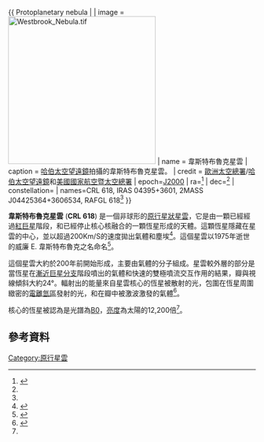 {{ Protoplanetary nebula |
| image = [[File:Westbrook_Nebula.tif|300px]]
| name = 韋斯特布魯克星雲	
| caption = [[哈伯太空望遠鏡|哈伯太空望遠鏡]]拍攝的韋斯特布魯克星雲。
| credit = [[歐洲太空總署|歐洲太空總署]]/[[哈伯太空望遠鏡|哈伯太空望遠鏡]]和[[美國國家航空暨太空總署|美國國家航空暨太空總署]]
| epoch=[[J2000|J2000]]
| ra={{RA|04|42|53.64}}<ref name="SIMBAD">{{cite web | title=Westbrook Nebula -- Post-AGB Star | work=SIMBAD | publisher=Centre de Données astronomiques de Strasbourg | url=http://simbad.u-strasbg.fr/simbad/sim-basic?Ident=WESTBROOK+NEBULA | accessdate=2009-04-16 | archive-date=2014-07-14 | archive-url=https://web.archive.org/web/20140714185118/http://simbad.u-strasbg.fr/simbad/sim-basic?Ident=WESTBROOK+NEBULA | dead-url=no }}</ref>
| dec={{DEC|+36|06|53.4}}<ref name="SIMBAD" />
| constellation=
| names=CRL 618, IRAS 04395+3601, 2MASS J04425364+3606534,
RAFGL 618<ref name="SIMBAD" />
}}

'''韋斯特布魯克星雲''' ('''CRL 618''') 是一個非球形的[[原行星狀星雲|原行星狀星雲]]，它是由一顆已經經過[[紅巨星|紅巨星]]階段，和已經停止核心核融合的一顆恆星形成的天體。這顆恆星隱藏在星雲的中心，並以超過200Km/S的速度拋出氣體和塵埃<ref>{{cite news
 | author=Christensen, Lars Lindberg; Tielens, A.G.G.M.
 | title=A stellar cocoon soon to hatch to a butterfly
 | publisher=[[European_Space_Agency|European Space Agency]]
 | url=http://www.spacetelescope.org/news/heic0004/
 | date=2000-08-31
 | accessdate=2013-06-12
 | archive-date=2013-05-23
 | archive-url=https://web.archive.org/web/20130523083939/http://www.spacetelescope.org/news/heic0004/
 | dead-url=no
 }}</ref>。這個星雲以1975年逝世的威廉 E. 韋斯特布魯克之名命名<ref>{{cite journal
 | author=Westbrook, W. E.; Gezari, D. Y.; Hauser, M. G.; Werner, M. W.; Elias, J. H.; Neugebauer, G.; Lo, K. Y. | title=One-millimeter continuum emission studies of four molecular clouds
 | journal=Astrophysical Journal | volume=209
 | year=1976 | pages=94–101 | doi=10.1086/154695 | bibcode=1976ApJ...209...94W
}}</ref>。

這個星雲大約於200年前開始形成，主要由氣體的分子組成。星雲較外層的部分是當恆星在[[漸近巨星分支|漸近巨星分支]]階段噴出的氣體和快速的雙極噴流交互作用的結果，瓣與視線傾斜大約24°。輻射出的能量來自星雲核心的恆星被散射的光，包圍在恆星周圍緻密的[[電離氫區|電離氫區]]發射的光，和在瓣中被激波激發的氣體<ref name="apj578">{{cite journal
 | author=Contreras, C. S.; Sahai, R.; Gil de Paz, A.
 | title= Physical structure of the protoplanetary nebula CRL618. I. Optical long-slit spectroscopy and imaging | journal=Astrophysical Journal | volume=578
 | issue=1 | pages=269–289
 | doi=10.1086/342316 | bibcode=2002ApJ...578..269S|arxiv = astro-ph/0206200 |date=October 2002}}</ref>。

核心的恆星被認為是光譜為[[光譜類型|B0]]，[[太陽亮度|亮度]]為太陽的12,200倍<ref name="apj578" />。

== 參考資料 ==
<references />

[[Category:原行星雲|Category:原行星雲]]